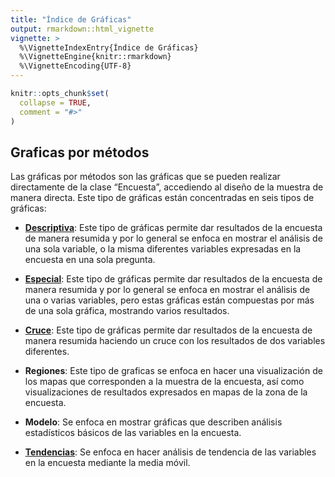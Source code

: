 ```yaml
---
title: "Índice de Gráficas"
output: rmarkdown::html_vignette
vignette: >
  %\VignetteIndexEntry{Índice de Gráficas}
  %\VignetteEngine{knitr::rmarkdown}
  %\VignetteEncoding{UTF-8}
---
```


```r
knitr::opts_chunk$set(
  collapse = TRUE,
  comment = "#>"
)
```

## Graficas por métodos

Las gráficas por métodos son las gráficas que se pueden realizar directamente de la clase "Encuesta", accediendo al diseño de la muestra de manera directa. Este tipo de gráficas están concentradas en seis tipos de gráficas:

- [**Descriptiva**](./Descriptiva.html): Este tipo de gráficas permite dar resultados de la encuesta de manera resumida y por lo general se enfoca en mostrar el análisis de una sola variable, o la misma diferentes variables expresadas en la encuesta en una sola pregunta. 

- [**Especial**](./Especiales.html): Este tipo de gráficas permite dar resultados de la encuesta de manera resumida y por lo general se enfoca en mostrar el análisis de una o varias variables, pero estas gráficas están compuestas por más de una sola gráfica, mostrando varios resultados.

- [**Cruce**](./Cruce.html): Este tipo de gráficas permite dar resultados de la encuesta de manera resumida haciendo un cruce con los resultados de dos variables diferentes. 

- **Regiones**: Este tipo de graficas se enfoca en hacer una visualización de los mapas que corresponden a la muestra de la encuesta, así como visualizaciones de resultados expresados en mapas de la zona de la encuesta.

- **Modelo**: Se enfoca en mostrar gráficas que describen análisis estadísticos básicos de las variables en la encuesta.

- [**Tendencias**](./Tendencias.html): Se enfoca en hacer análisis de tendencia de las variables en la encuesta mediante la media móvil.

